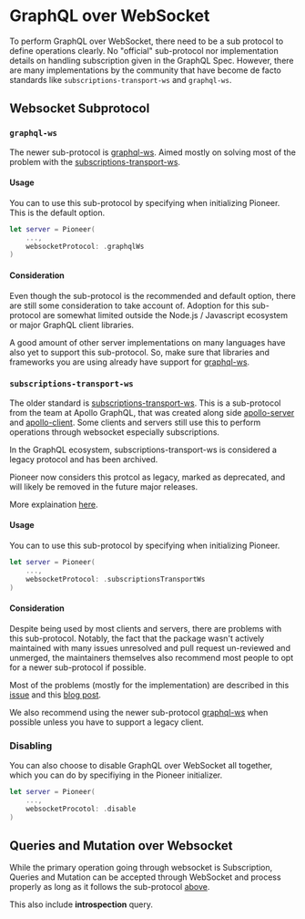 
# GraphQL over WebSocket

To perform GraphQL over WebSocket, there need to be a sub protocol to define operations clearly. No "official" sub-protocol nor implementation details on handling subscription given in the GraphQL Spec. However, there are many implementations by the community that have become de facto standards like `subscriptions-transport-ws` and `graphql-ws`.

## Websocket Subprotocol

### `graphql-ws`

The newer sub-protocol is [graphql-ws](https://github.com/enisdenjo/graphql-ws). Aimed mostly on solving most of the problem with the [subscriptions-transport-ws](#subscriptions-transport-ws).

#### Usage

You can to use this sub-protocol by specifying when initializing Pioneer. This is the default option.

```swift {3} showLineNumbers copy
let server = Pioneer(
    ...,
    websocketProtocol: .graphqlWs
)
```

#### Consideration

Even though the sub-protocol is the recommended and default option, there are still some consideration to take account of. Adoption for this sub-protocol are somewhat limited outside the Node.js / Javascript ecosystem or major GraphQL client libraries.

A good amount of other server implementations on many languages have also yet to support this sub-protocol. So, make sure that libraries and frameworks you are using already have support for [graphql-ws](https://github.com/enisdenjo/graphql-ws). 

### `subscriptions-transport-ws`

The older standard is [subscriptions-transport-ws](https://github.com/apollographql/subscriptions-transport-ws). This is a sub-protocol from the team at Apollo GraphQL, that was created along side [apollo-server](https://github.com/apollographql/apollo-server) and [apollo-client](https://github.com/apollographql/apollo-client). Some clients and servers still use this to perform operations through websocket especially subscriptions.

<Callout type="warning">
In the GraphQL ecosystem, subscriptions-transport-ws is considered a legacy protocol and has been archived.

Pioneer now considers this protcol as legacy, marked as deprecated, and will likely be removed in the future major releases.

More explaination [here](#consideration).
</Callout>

#### Usage

You can to use this sub-protocol by specifying when initializing Pioneer.

```swift {3} showLineNumbers copy
let server = Pioneer(
    ...,
    websocketProtocol: .subscriptionsTransportWs
)
```

#### Consideration

Despite being used by most clients and servers, there are problems with this sub-protocol. Notably, the fact that the package wasn't actively maintained with many issues unresolved and pull request un-reviewed and unmerged, the maintainers themselves also recommend most people to opt for a newer sub-protocol if possible.

Most of the problems (mostly for the implementation) are described in this [issue](https://github.com/enisdenjo/graphql-ws/issues/3) and this [blog post](https://the-guild.dev/blog/graphql-over-websockets).

We also recommend using the newer sub-protocol [graphql-ws](#graphql-ws) when possible unless you have to support a legacy client.

### Disabling

You can also choose to disable GraphQL over WebSocket all together, which you can do by specifiying in the Pioneer initializer.

```swift {3} showLineNumbers copy
let server = Pioneer(
    ...,
    websocketProcotol: .disable
)
```

## Queries and Mutation over Websocket

While the primary operation going through websocket is Subscription, Queries and Mutation can be accepted through WebSocket and process properly as long as it follows the sub-protocol [above](#websocket-subprotocol).

This also include **introspection** query.
